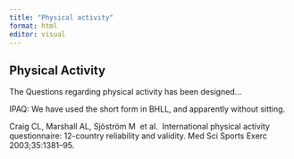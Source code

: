 ```yaml
---
title: "Physical activity"
format: html
editor: visual
---
```


## Physical Activity

The Questions regarding physical activity has been designed...

IPAQ: We have used the short form in BHLL, and apparently without sitting.

Craig CL, Marshall AL, Sjöström M  et al.  International physical activity questionnaire: 12-country reliability and validity. Med Sci Sports Exerc  2003;35:1381–95.
